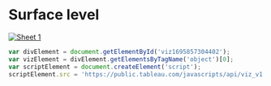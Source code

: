# Surface level {-}


<div class='tableauPlaceholder' id='viz1695857304402' style='position: relative'><noscript><a href='#'><img alt='Sheet 1 ' src='https:&#47;&#47;public.tableau.com&#47;static&#47;images&#47;st&#47;stock_project&#47;Sheet1&#47;1_rss.png' style='border: none' /></a></noscript><object class='tableauViz'  style='display:none;'><param name='host_url' value='https%3A%2F%2Fpublic.tableau.com%2F' /> <param name='embed_code_version' value='3' /> <param name='site_root' value='' /><param name='name' value='stock_project&#47;Sheet1' /><param name='tabs' value='no' /><param name='toolbar' value='yes' /><param name='static_image' value='https:&#47;&#47;public.tableau.com&#47;static&#47;images&#47;st&#47;stock_project&#47;Sheet1&#47;1.png' /> <param name='animate_transition' value='yes' /><param name='display_static_image' value='yes' /><param name='display_spinner' value='yes' /><param name='display_overlay' value='yes' /><param name='display_count' value='yes' /><param name='language' value='en-US' /><param name='filter' value='publish=yes' /></object></div>                

```js
var divElement = document.getElementById('viz1695857304402');                    
var vizElement = divElement.getElementsByTagName('object')[0];                    vizElement.style.width='100%';vizElement.style.height=(divElement.offsetWidth*0.75)+'px';                    
var scriptElement = document.createElement('script');                    
scriptElement.src = 'https://public.tableau.com/javascripts/api/viz_v1.js';                    vizElement.parentNode.insertBefore(scriptElement, vizElement);                
```
